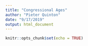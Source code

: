 ```yaml
---
title: "Congressional Ages"
author: "Pieter Quinton"
date: "9/17/2019"
output: html_document
---
```


```r
knitr::opts_chunk$set(echo = TRUE)
```

